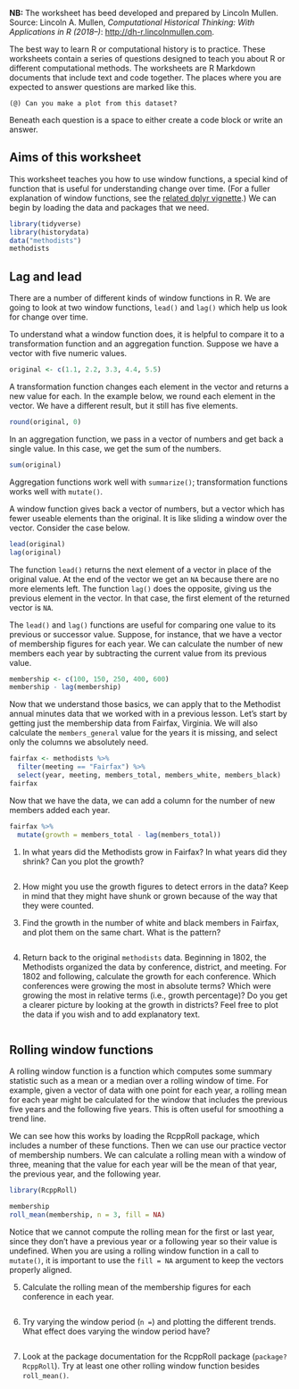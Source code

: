 **NB:** The worksheet has beed developed and prepared by Lincoln Mullen. Source: Lincoln A. Mullen, *Computational Historical Thinking: With Applications in R (2018–)*: <http://dh-r.lincolnmullen.com>.

The best way to learn R or computational history is to practice. These worksheets contain a series of questions designed to teach you about R or different computational methods. The worksheets are R Markdown documents that include text and code together. The places where you are expected to answer questions are marked like this.

```
(@) Can you make a plot from this dataset?
```

Beneath each question is a space to either create a code block or write an answer.

## Aims of this worksheet

This worksheet teaches you how to use window functions, a special kind of function that is useful for understanding change over time. (For a fuller explanation of window functions, see the [related dplyr vignette](https://cran.rstudio.com/web/packages/dplyr/vignettes/window-functions.html).) We can begin by loading the data and packages that we need.

```r
library(tidyverse)
library(historydata)
data("methodists")
methodists
```

## Lag and lead

There are a number of different kinds of window functions in R. We are going to look at two window functions, `lead()` and `lag()` which help us look for change over time. 

To understand what a window function does, it is helpful to compare it to a transformation function and an aggregation function. Suppose we have a vector with five numeric values. 

```r
original <- c(1.1, 2.2, 3.3, 4.4, 5.5)
```

A transformation function changes each element in the vector and returns a new value for each. In the example below, we round each element in the vector. We have a different result, but it still has five elements.

```r
round(original, 0)
```

In an aggregation function, we pass in a vector of numbers and get back a single value. In this case, we get the sum of the numbers.

```r
sum(original)
```

Aggregation functions work well with `summarize()`; transformation functions works well with `mutate()`. 

A window function gives back a vector of numbers, but a vector which has fewer useable elements than the original. It is like sliding a window over the vector. Consider the case below.

```r
lead(original)
lag(original)
```

The function `lead()` returns the next element of a vector in place of the original value. At the end of the vector we get an `NA` because there are no more elements left. The function `lag()` does the opposite, giving us the previous element in the vector. In that case, the first element of the returned vector is `NA`.

The `lead()` and `lag()` functions are useful for comparing one value to its previous or successor value. Suppose, for instance, that we have a vector of membership figures for each year. We can calculate the number of new members each year by subtracting the current value from its previous value.

```r
membership <- c(100, 150, 250, 400, 600)
membership - lag(membership)
```

Now that we understand those basics, we can apply that to the Methodist annual minutes data that we worked with in a previous lesson. Let's start by getting just the membership data from Fairfax, Virginia. We will also calculate the `members_general` value for the years it is missing, and select only the columns we absolutely need.

```r
fairfax <- methodists %>% 
  filter(meeting == "Fairfax") %>%
  select(year, meeting, members_total, members_white, members_black)
fairfax
```

Now that we have the data, we can add a column for the number of new members added each year.

```r
fairfax %>% 
  mutate(growth = members_total - lag(members_total)) 
```

(@) In what years did the Methodists grow in Fairfax? In what years did they shrink? Can you plot the growth?

```r

```

(@) How might you use the growth figures to detect errors in the data? Keep in mind that they might have shunk or grown because of the way that they were counted.

> 

(@) Find the growth in the number of white and black members in Fairfax, and plot them on the same chart. What is the pattern?

```r

```

(@) Return back to the original `methodists` data. Beginning in 1802, the Methodists organized the data by conference, district, and meeting. For 1802 and following, calculate the growth for each conference. Which conferences were growing the most in absolute terms? Which were growing the most in relative terms (i.e., growth percentage)? Do you get a clearer picture by looking at the growth in districts? Feel free to plot the data if you wish and to add explanatory text.

```r

```

## Rolling window functions

A rolling window function is a function which computes some summary statistic such as a mean or a median over a rolling window of time. For example, given a vector of data with one point for each year, a rolling mean for each year might be calculated for the window that includes the previous five years and the following five years. This is often useful for smoothing a trend line.

We can see how this works by loading the RcppRoll package, which includes a number of these functions. Then we can use our practice vector of membership numbers. We can calculate a rolling mean with a window of three, meaning that the value for each year will be the mean of that year, the previous year, and the following year.

```r
library(RcppRoll)

membership
roll_mean(membership, n = 3, fill = NA)
```
Notice that we cannot compute the rolling mean for the first or last year, since they don't have a previous year or a following year so their value is undefined. When you are using a rolling window function in a call to `mutate()`, it is important to use the `fill = NA` argument to keep the vectors properly aligned.

(@) Calculate the rolling mean of the membership figures for each conference in each year.

```r

```

(@) Try varying the window period (`n =`) and plotting the different trends. What effect does varying the window period have?

```r

```

(@) Look at the package documentation for the RcppRoll package (`package?RcppRoll`). Try at least one other rolling window function besides `roll_mean()`.

